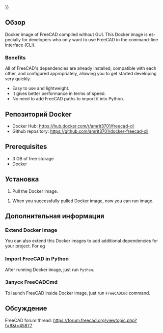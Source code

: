 <languages/>
{{UnfinishedDocu{{#translation:}}}}

{{Docnav/ru
|[[Compile_on_Docker/ru|Компиляция в Docker]]
|[[Compiling_(Speeding_up)/ru|Компиляция (Ускорение)]]
}}

{{TOCright}}

<span id="Overview"></span>
==Обзор==

<div lang="en" dir="ltr" class="mw-content-ltr">
Docker image of FreeCAD compiled without GUI. This Docker image is especially for developers who only want to use FreeCAD in the command-line interface (CLI).
</div>

<div lang="en" dir="ltr" class="mw-content-ltr">
===Benefits===
</div>

<div lang="en" dir="ltr" class="mw-content-ltr">
All of FreeCAD's dependencies are already installed, compatible with each other, and configured appropriately, allowing you to get started developing very quickly.
* Easy to use and lightweight.
* It gives better performance in terms of speed.
* No need to add FreeCAD paths to import it into Python.
</div>

<span id="Docker_Repository"></span>
==Репозиторий Docker== 

<div lang="en" dir="ltr" class="mw-content-ltr">
* Docker Hub: https://hub.docker.com/r/amrit3701/freecad-cli
* Github repository: https://github.com/amrit3701/docker-freecad-cli
</div>

<div lang="en" dir="ltr" class="mw-content-ltr">
==Prerequisites==
</div> 

<div lang="en" dir="ltr" class="mw-content-ltr">
* 3 GB of free storage
* Docker
</div>

<span id="Installation"></span>
==Установка== 

<div lang="en" dir="ltr" class="mw-content-ltr">
# Pull the Docker image.
</div>{{Code|lang=bash|code=
docker pull amrit3701/freecad-cli:latest
}}
<div lang="en" dir="ltr" class="mw-content-ltr">
# When you successfully pulled Docker image, now you can run image.
</div>{{Code|lang=bash|code=
docker run -it amrit3701/freecad-cli:lastest bash
}}


<span id="Additional_information"></span>
==Дополнительная информация== 

<div lang="en" dir="ltr" class="mw-content-ltr">
===Extend Docker image===
</div> 

<div lang="en" dir="ltr" class="mw-content-ltr">
You can also extend this Docker images to add additional dependencies for your project. For eg
</div>
{{Code|lang=docker|code=

# Dockerfile

FROM amrit3701/freecad-cli:lastest

# Add additional dependencies

# pip3.8 install <some_package>
}}

<div lang="en" dir="ltr" class="mw-content-ltr">
===Import FreeCAD in Python===
</div> 

<div lang="en" dir="ltr" class="mw-content-ltr">
After running Docker image, just run <code>Python</code>.
</div>

{{Code|lang=bash|code=
$ docker run -it amrit3701/freecad-cli:lastest bash
root@f0ec904cf9b9:/# python3.8
Python 3.8.5 (default, Jul 20 2020, 19:48:14)
[GCC 7.5.0] on linux
Type "help", "copyright", "credits" or "license" for more information.
>>> import FreeCAD
>>> import Part
>>> import Draft
>>> import Arch
}}

<span id="Launch_FreeCADCmd"></span>
===Запуск FreeCADCmd=== 

<div lang="en" dir="ltr" class="mw-content-ltr">
To launch FreeCAD inside Docker image, just run <code>FreeCADCmd</code> command.
</div>

<span id="Discussion"></span>
==Обсуждение== 

<div lang="en" dir="ltr" class="mw-content-ltr">
FreeCAD forum thread: https://forum.freecad.org/viewtopic.php?f=8&t=45877
</div>


{{Docnav/ru
|[[Compile_on_Docker/ru|Компиляция в Docker]]
|[[Compiling_(Speeding_up)/ru|Компиляция (Ускорение)]]
}}